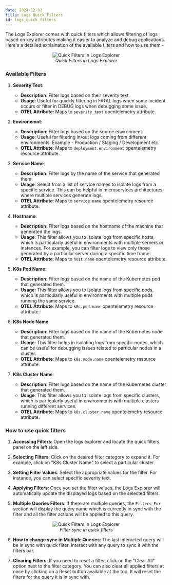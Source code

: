 ```yaml
---
date: 2024-12-02
title: Logs Quick Filters
id: logs_quick_filters
---
```


The Logs Explorer comes with quick filters which allows filtering of logs based on key attributes making it easier to analyze and debug applications.
Here's a detailed explaination of the available filters and how to use them -

<figure data-zoomable align="center">
  <img
    src="/img/docs/logs-management/ui/logs-quick-filters.webp"
    alt="Quick Filters in Logs Explorer"
  />
  <figcaption>
    <i> Quick Filters in Logs Explorer </i>
  </figcaption>
</figure>

### Available Filters

1. **Severity Text**:
   - **Description**: Filter logs based on their severity text.
   - **Usage**: Useful for quickly filtering in FATAL logs when some incident occurs or filter in DEBUG logs when debugging some issue.
   - **OTEL Attribute**: Maps to `severity_text` opentelemetry attribute.
2. **Environemnt**:

   - **Description**: Filter logs based on the source environment.
   - **Usage**: Useful for filtering in/out logs coming from different environments. Example - Production / Staging / Development etc.
   - **OTEL Attribute**: Maps to `deployment.environment` opentelemetry resource attribute.

3. **Service Name**:

   - **Description**: Filter logs by the name of the service that generated them.
   - **Usage**: Select from a list of service names to isolate logs from a specific service. This can be helpful in microservices architectures where multiple services generate logs.
   - **OTEL Attribute**: Maps to `service.name` opentelemetry resource attribute.

4. **Hostname**:

   - **Description**: Filter logs based on the hostname of the machine that generated the logs.
   - **Usage**: This filter allows you to isolate logs from specific hosts, which is particularly useful in environments with multiple servers or instances. For example, you can filter logs to view only those generated by a particular server during a specific time frame.
   - **OTEL Attribute**: Maps to `host.name` opentelemetry resource attribute.

5. **K8s Pod Name**:

   - **Description**: Filter logs based on the name of the Kubernetes pod that generated them.
   - **Usage**: This filter allows you to isolate logs from specific pods, which is particularly useful in environments with multiple pods running the same service.
   - **OTEL Attribute**: Maps to `k8s.pod.name` opentelemetry resource attribute.

6. **K8s Node Name**:

   - **Description**: Filter logs based on the name of the Kubernetes node that generated them.
   - **Usage**: This filter helps in isolating logs from specific nodes, which can be useful for debugging issues related to particular nodes in a cluster.
   - **OTEL Attribute**: Maps to `k8s.node.name` opentelemetry resource attribute.

7. **K8s Cluster Name**:
   - **Description**: Filter logs based on the name of the Kubernetes cluster that generated them.
   - **Usage**: This filter allows you to isolate logs from specific clusters, which is particularly useful in environments with multiple clusters running different services.
   - **OTEL Attribute**: Maps to `k8s.cluster.name` opentelemetry resource attribute.

### How to use quick filters

1. **Accessing Filters**: Open the logs explorer and locate the quick filters panel on the left side.

2. **Selecting Filters**: Click on the desired filter category to expand it. For example, click on "K8s Cluster Name" to select a particular cluster.

3. **Setting Filter Values**: Select the appropriate values for the filter. For instance, you can select specific severity text.

4. **Applying Filters**: Once you set the filter values, the Logs Explorer will automatically update the displayed logs based on the selected filters.

5. **Multiple Queries Filters**: If there are multiple queries, the `Filters For` section will display the query name which is currently in sync with the filter and all the filter actions will be applied to this query.

<figure data-zoomable align="center">
  <img src="/img/docs/logs-management/ui/filter-sync.webp" alt="Quick Filters in Logs Explorer" />
  <figcaption>
    <i> Filter sync in quick filters </i>
  </figcaption>
</figure>

6. **How to change sync in Multiple Queries**: The last interacted query will be in sync with quick filter. Interact with any query to sync it with the filters bar.

7. **Clearing Filters**: If you need to reset a filter, click on the "Clear All" option next to the filter category. You can also clear all applied filters at once by clicking on a Reset button available at the top. It will reset the filters for the query it is in sync with.
